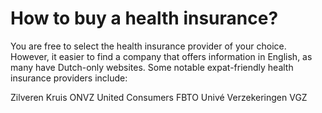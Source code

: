 # How to buy a health insurance?

You are free to select the health insurance provider of your choice. However, it easier to find a company that offers information in English, as many have Dutch-only websites. Some notable expat-friendly health insurance providers include:

Zilveren Kruis
ONVZ
United Consumers
FBTO
Univé Verzekeringen
VGZ
